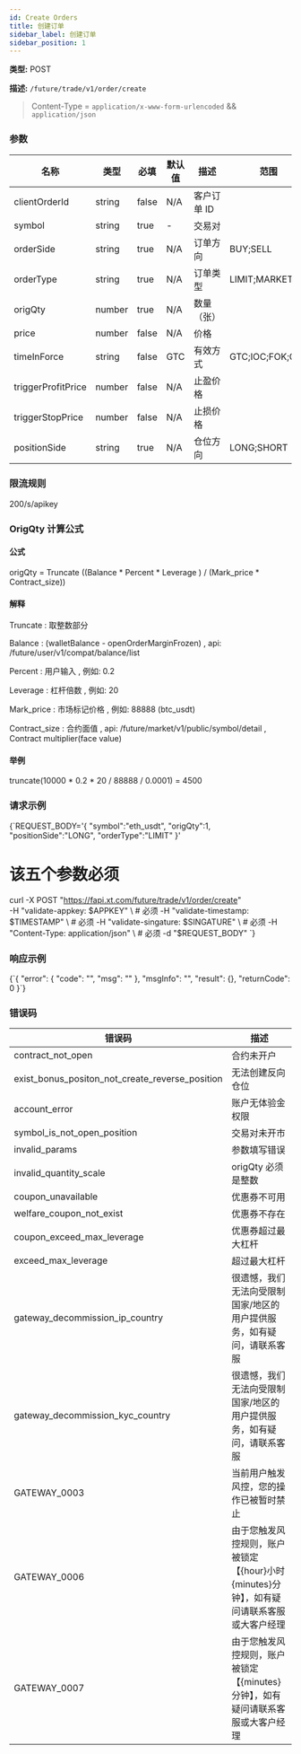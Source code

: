```yaml
---
id: Create Orders
title: 创建订单
sidebar_label: 创建订单
sidebar_position: 1
---
```


**类型:** POST

**描述:** `/future/trade/v1/order/create`

> Content-Type = `application/x-www-form-urlencoded` && `application/json`

### 参数

| 名称 | 类型 | 必填 | 默认值 | 描述 | 范围 |
| --- | --- | --- | --- | --- | --- |
| clientOrderId | string | false | N/A | 客户订单 ID |  |
| symbol | string | true | - | 交易对 |  |
| orderSide | string | true | N/A | 订单方向 | BUY;SELL |
| orderType | string | true | N/A | 订单类型 | LIMIT;MARKET |
| origQty | number | true | N/A | 数量（张） |  |
| price | number | false | N/A | 价格 |  |
| timeInForce | string | false | GTC | 有效方式 | GTC;IOC;FOK;GTX |
| triggerProfitPrice | number | false | N/A | 止盈价格 |  |
| triggerStopPrice | number | false | N/A | 止损价格 |  |
| positionSide | string | true | N/A | 仓位方向 | LONG;SHORT |


### 限流规则

200/s/apikey



### OrigQty 计算公式
#### 公式
origQty = Truncate ((Balance * Percent * Leverage ) / (Mark_price * Contract_size))

#### 解释
Truncate : 取整数部分

Balance : (walletBalance - openOrderMarginFrozen) , api: /future/user/v1/compat/balance/list

Percent : 用户输入 , 例如: 0.2

Leverage : 杠杆倍数 , 例如: 20

Mark_price : 市场标记价格 , 例如: 88888 (btc_usdt)

Contract_size : 合约面值 , api: /future/market/v1/public/symbol/detail , Contract multiplier(face value)
#### 举例
truncate(10000 * 0.2 * 20 / 88888 / 0.0001) = 4500



### 请求示例

<CodeBlock language="bash" title="Request">
{`REQUEST_BODY='{
  "symbol":"eth_usdt",
  "origQty":1,
  "positionSide":"LONG",
  "orderType":"LIMIT"
}'

# 该五个参数必须

curl -X POST "https://fapi.xt.com/future/trade/v1/order/create" \
  -H "validate-appkey: $APPKEY" \  # 必须
  -H "validate-timestamp: $TIMESTAMP" \  # 必须
  -H "validate-singature: $SINGATURE" \  # 必须
  -H "Content-Type: application/json" \  # 必须
  -d "$REQUEST_BODY"
`}
</CodeBlock>

### 响应示例

<CodeBlock language="json" title="Response">
  {`{
  "error": {
    "code": "",
    "msg": ""
  },
  "msgInfo": "",
  "result": {},
  "returnCode": 0
}`}
</CodeBlock>

### 错误码

| 错误码 | 描述 |
| --- | --- |
| contract_not_open | 合约未开户 |
| exist_bonus_positon_not_create_reverse_position | 无法创建反向仓位 |
| account_error | 账户无体验金权限 |
| symbol_is_not_open_position | 交易对未开市 |
| invalid_params | 参数填写错误 |
| invalid_quantity_scale | origQty 必须是整数 |
| coupon_unavailable | 优惠券不可用 |
| welfare_coupon_not_exist | 优惠券不存在 |
| coupon_exceed_max_leverage | 优惠券超过最大杠杆 |
| exceed_max_leverage | 超过最大杠杆 |
| gateway_decommission_ip_country | 很遗憾，我们无法向受限制国家/地区的用户提供服务，如有疑问，请联系客服 |
| gateway_decommission_kyc_country | 很遗憾，我们无法向受限制国家/地区的用户提供服务，如有疑问，请联系客服 |
| GATEWAY_0003 | 当前用户触发风控，您的操作已被暂时禁止 |
| GATEWAY_0006 | 由于您触发风控规则，账户被锁定【\{hour}小时\{minutes}分钟】，如有疑问请联系客服或大客户经理 |
| GATEWAY_0007 | 由于您触发风控规则，账户被锁定【\{minutes}分钟】，如有疑问请联系客服或大客户经理 |


